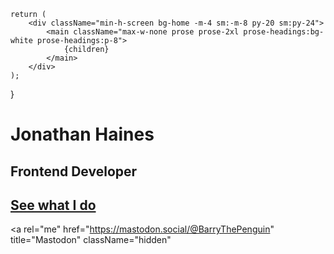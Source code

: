 	return (
		<div className="min-h-screen bg-home -m-4 sm:-m-8 py-20 sm:py-24">
			<main className="max-w-none prose prose-2xl prose-headings:bg-white prose-headings:p-8">
				{children}
			</main>
		</div>
	);
}

# Jonathan Haines

## Frontend Developer

## [See what I do](/resume)

<a
	rel="me"
	href="https://mastodon.social/@BarryThePenguin"
	title="Mastodon"
	className="hidden"
></a>
